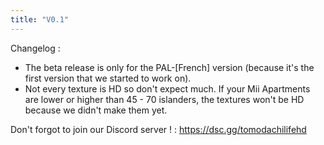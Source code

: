 ```yaml
---
title: "V0.1"
---
```


Changelog :
- The beta release is only for the PAL-[French] version (because it's the first version that we started to work on).
- Not every texture is HD so don't expect much. If your Mii Apartments are lower or higher than 45 - 70 islanders, the textures won't be HD because we didn't make them yet.

Don't forgot to join our Discord server ! : https://dsc.gg/tomodachilifehd
